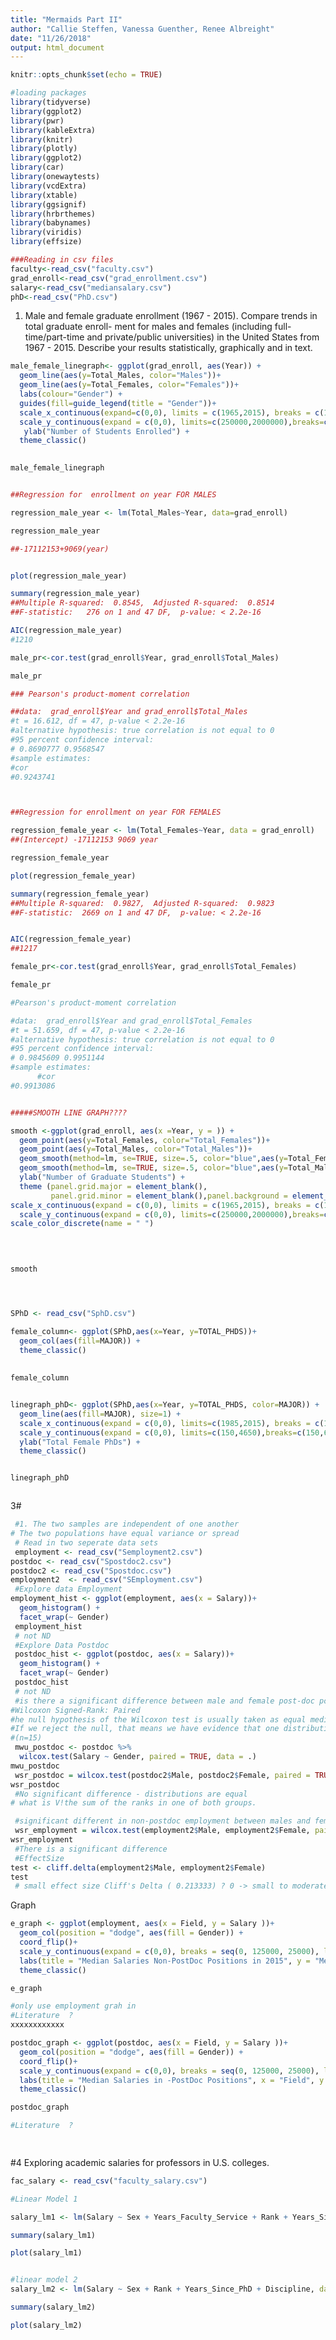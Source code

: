 ```yaml
---
title: "Mermaids Part II"
author: "Callie Steffen, Vanessa Guenther, Renee Albreight"
date: "11/26/2018"
output: html_document
---
```


```r
knitr::opts_chunk$set(echo = TRUE)
```

```r
#loading packages
library(tidyverse)
library(ggplot2)
library(pwr)
library(kableExtra)
library(knitr)
library(plotly)
library(ggplot2)
library(car)
library(onewaytests)
library(vcdExtra)
library(xtable)
library(ggsignif)
library(hrbrthemes)
library(babynames)
library(viridis)
library(effsize)

###Reading in csv files
faculty<-read_csv("faculty.csv")
grad_enroll<-read_csv("grad_enrollment.csv")
salary<-read_csv("mediansalary.csv")
phD<-read_csv("PhD.csv")
```


1) Male and female graduate enrollment (1967 - 2015). Compare trends in total graduate enroll- ment for males and females (including full-time/part-time and private/public universities) in the United States from 1967 - 2015. Describe your results statistically, graphically and in text.
```r
male_female_linegraph<- ggplot(grad_enroll, aes(Year)) +
  geom_line(aes(y=Total_Males, color="Males"))+
  geom_line(aes(y=Total_Females, color="Females"))+
  labs(colour="Gender") +
  guides(fill=guide_legend(title = "Gender"))+
  scale_x_continuous(expand=c(0,0), limits = c(1965,2015), breaks = c(1965,1975,1985,1995,2005,2015))+
  scale_y_continuous(expand = c(0,0), limits=c(250000,2000000),breaks=c(250000,500000,750000,1000000,1250000,1500000,1750000,2000000)) +
   ylab("Number of Students Enrolled") +
  theme_classic()
  

male_female_linegraph


##Regression for  enrollment on year FOR MALES

regression_male_year <- lm(Total_Males~Year, data=grad_enroll)

regression_male_year

##-17112153+9069(year)


plot(regression_male_year)

summary(regression_male_year)
##Multiple R-squared:  0.8545,	Adjusted R-squared:  0.8514 
##F-statistic:   276 on 1 and 47 DF,  p-value: < 2.2e-16

AIC(regression_male_year)
#1210

male_pr<-cor.test(grad_enroll$Year, grad_enroll$Total_Males)

male_pr

###	Pearson's product-moment correlation

##data:  grad_enroll$Year and grad_enroll$Total_Males
#t = 16.612, df = 47, p-value < 2.2e-16
#alternative hypothesis: true correlation is not equal to 0
#95 percent confidence interval:
# 0.8690777 0.9568547
#sample estimates:
#cor 
#0.9243741 



##Regression for enrollment on year FOR FEMALES

regression_female_year <- lm(Total_Females~Year, data = grad_enroll)
##(Intercept) -17112153 9069 year

regression_female_year

plot(regression_female_year)

summary(regression_female_year)
##Multiple R-squared:  0.9827,	Adjusted R-squared:  0.9823 
##F-statistic:  2669 on 1 and 47 DF,  p-value: < 2.2e-16


AIC(regression_female_year)
##1217

female_pr<-cor.test(grad_enroll$Year, grad_enroll$Total_Females)

female_pr

#Pearson's product-moment correlation

#data:  grad_enroll$Year and grad_enroll$Total_Females
#t = 51.659, df = 47, p-value < 2.2e-16
#alternative hypothesis: true correlation is not equal to 0
#95 percent confidence interval:
# 0.9845609 0.9951144
#sample estimates:
      #cor 
#0.9913086 


#####SMOOTH LINE GRAPH????

smooth <-ggplot(grad_enroll, aes(x =Year, y = )) +
  geom_point(aes(y=Total_Females, color="Total_Females"))+
  geom_point(aes(y=Total_Males, color="Total_Males"))+
  geom_smooth(method=lm, se=TRUE, size=.5, color="blue",aes(y=Total_Females)) +
  geom_smooth(method=lm, se=TRUE, size=.5, color="blue",aes(y=Total_Males))+
  ylab("Number of Graduate Students") +
  theme (panel.grid.major = element_blank(),
         panel.grid.minor = element_blank(),panel.background = element_blank(),axis.line = element_line(colour = "black")) +
scale_x_continuous(expand = c(0,0), limits = c(1965,2015), breaks = c(1965,1975,1985,1995,2005,2015))+
  scale_y_continuous(expand = c(0,0), limits=c(250000,2000000),breaks=c(250000,500000,750000,1000000,1250000,1500000,1750000,2000000))+
scale_color_discrete(name = " ") 
        
  


smooth





```





```r

SPhD <- read_csv("SphD.csv")

female_column<- ggplot(SPhD,aes(x=Year, y=TOTAL_PHDS))+
  geom_col(aes(fill=MAJOR)) +
  theme_classic()
             
             
female_column


linegraph_phD<- ggplot(SPhD,aes(x=Year, y=TOTAL_PHDS, color=MAJOR)) +
  geom_line(aes(fill=MAJOR), size=1) +
  scale_x_continuous(expand = c(0,0), limits=c(1985,2015), breaks = c(1985,2000,2015))+
  scale_y_continuous(expand = c(0,0), limits=c(150,4650),breaks=c(150,650,1150,1650,2150,2650,3150,3650,4150,4650)) +
  ylab("Total Female PhDs") +
  theme_classic()


linegraph_phD



```
3#
```r

 #1. The two samples are independent of one another
# The two populations have equal variance or spread
 # Read in two seperate data sets
 employment <- read_csv("Semployment2.csv")
postdoc <- read_csv("Spostdoc2.csv")
postdoc2 <- read_csv("Spostdoc.csv")
employment2  <- read_csv("SEmployment.csv")
 #Explore data Employment 
employment_hist <- ggplot(employment, aes(x = Salary))+
  geom_histogram() +
  facet_wrap(~ Gender)
 employment_hist
 # not ND 
 #Explore Data Postdoc
 postdoc_hist <- ggplot(postdoc, aes(x = Salary))+
  geom_histogram() +
  facet_wrap(~ Gender)
 postdoc_hist
 # not ND
 #is there a significant difference between male and female post-doc position salaries?
#Wilcoxon Signed-Rank: Paired
#he null hypothesis of the Wilcoxon test is usually taken as equal medians
#If we reject the null, that means we have evidence that one distribution is shifted to the left or right of the other. Since we’re assuming our distributions are equal, rejecting the null means we have evidence that the medians of the two populations differ
#(n=15)
 mwu_postdoc <- postdoc %>% 
  wilcox.test(Salary ~ Gender, paired = TRUE, data = .)
mwu_postdoc
 wsr_postdoc = wilcox.test(postdoc2$Male, postdoc2$Female, paired = TRUE)
wsr_postdoc
 #No significant difference - distributions are equal
# what is V!the sum of the ranks in one of both groups.

 #significant different in non-postdoc employment between males and females
 wsr_employment = wilcox.test(employment2$Male, employment2$Female, paired = TRUE)
wsr_employment
 #There is a significant difference
 #EffectSize
test <- cliff.delta(employment2$Male, employment2$Female)
test
 # small effect size Cliff's Delta ( 0.213333) ? 0 -> small to moderate 
```
Graph
```r

e_graph <- ggplot(employment, aes(x = Field, y = Salary ))+
  geom_col(position = "dodge", aes(fill = Gender)) +
  coord_flip()+
  scale_y_continuous(expand = c(0,0), breaks = seq(0, 125000, 25000), limits = c(0,125000)) +
  labs(title = "Median Salaries Non-PostDoc Positions in 2015", y = "Median Salary ($)")+
  theme_classic()

e_graph

#only use employment grah in 
#Literature  ?
xxxxxxxxxxxx

postdoc_graph <- ggplot(postdoc, aes(x = Field, y = Salary ))+
  geom_col(position = "dodge", aes(fill = Gender)) +
  coord_flip()+
  scale_y_continuous(expand = c(0,0), breaks = seq(0, 125000, 25000), limits = c(0,125000)) +
  labs(title = "Median Salaries in -PostDoc Positions", x = "Field", y = "Median Salary ($)") +  scale_fill_brewer(palette = "Accent", name = "Gender")+
  theme_classic()

postdoc_graph

#Literature  ?

  

```






#4 Exploring academic salaries for professors in U.S. colleges.

```r

fac_salary <- read_csv("faculty_salary.csv")

#Linear Model 1

salary_lm1 <- lm(Salary ~ Sex + Years_Faculty_Service + Rank + Years_Since_PhD + Discipline, data = fac_salary)

summary(salary_lm1)

plot(salary_lm1)



```
```r

#linear model 2
salary_lm2 <- lm(Salary ~ Sex + Rank + Years_Since_PhD + Discipline, data = fac_salary)

summary(salary_lm2)

plot(salary_lm2)

```

